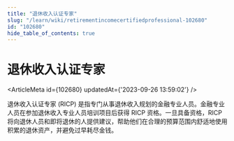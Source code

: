 ```yaml
---
title: "退休收入认证专家"
slug: "/learn/wiki/retirementincomecertifiedprofessional-102680"
id: "102680"
hide_table_of_contents: true
---
```



# 退休收入认证专家

<ArticleMeta id={102680} updatedAt={'2023-09-26 13:59:02'} />
<div className='border-solid border-b border-t-0 my-4 border-[var(--ifm-color-gray-300)]' />

退休收入认证专家 (RICP) 是指专门从事退休收入规划的金融专业人员。金融专业人员在参加退休收入专业人员培训项目后获得 RICP 资格。一旦具备资格，RICP 将向退休人员和即将退休的人提供建议，帮助他们在合理的预算范围内舒适地使用积累的退休资产，并避免过早耗尽金钱。
